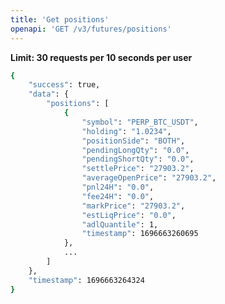 ```yaml
---
title: 'Get positions'
openapi: 'GET /v3/futures/positions'
---
```

**Limit: 30 requests per 10 seconds per user**  



<ResponseExample>

```bash
{
    "success": true,
    "data": {
        "positions": [
            {
                "symbol": "PERP_BTC_USDT",
                "holding": "1.0234",
                "positionSide": "BOTH",
                "pendingLongQty": "0.0",
                "pendingShortQty": "0.0",
                "settlePrice": "27903.2",
                "averageOpenPrice": "27903.2",
                "pnl24H": "0.0",
                "fee24H": "0.0",
                "markPrice": "27903.2",
                "estLiqPrice": "0.0",
                "adlQuantile": 1,
                "timestamp": 1696663260695
            },
            ...
        ]
    },
    "timestamp": 1696663264324
}

```

</ResponseExample>



